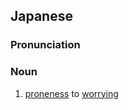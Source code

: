 ==Japanese==
{{ja-kanjitab|yomi=o|しん|はい|k2=ぱい|しょう|r=y}}

===Pronunciation===
{{ja-pron|しんぱいしょう|y=o}}

===Noun===
{{ja-noun|しんぱいしょう}}

# [[proneness]] to [[worry]]ing